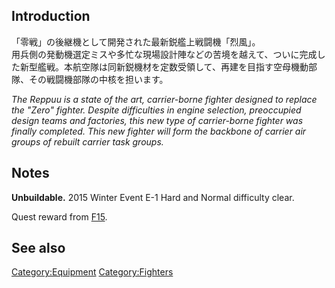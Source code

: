 {{Template:Equipmentinfo
|name = Reppuu (601 Air Group) 
|id = 110 
|japanesename = 烈風(六〇一空) 
|icon = {{GreenPlane}}
|type = Carrier-Based Fighter
|effect = {{AA}}+11 {{Hit}}+1 {{Evasion}}+2 
|radius = 5
|scrap = {{Fuel}}2 {{Ammo}}2 {{Bauxite}}9 
|image = <gallery type="slideshow" widths="360px" position="center" hideaddbutton="true">
Equipment110-1.png
Equipment110-2.png
Equipment110-3.png
Equipment110-4.png
</gallery>
|LC=lime
|CV=lime
|CVL=lime
|CVB = lime
}}

==Introduction==
「零戦」の後継機として開発された最新鋭艦上戦闘機「烈風」。<br>用兵側の発動機選定ミスや多忙な現場設計陣などの苦境を越えて、ついに完成した新型艦戦。本航空隊は同新鋭機材を定数受領して、再建を目指す空母機動部隊、その戦闘機部隊の中核を担います。 

''The Reppuu is a state of the art, carrier-borne fighter designed to replace the "Zero" fighter. Despite difficulties in engine selection, preoccupied design teams and factories, this new type of carrier-borne fighter was finally completed. This new fighter will form the backbone of carrier air groups of rebuilt carrier task groups.'' 

==Notes==
'''Unbuildable.''' 2015 Winter Event E-1 Hard and Normal difficulty clear.

Quest reward from [[Quests#F15|F15]].

==See also==
{{Equipmentlist}}
[[Category:Equipment]]
[[Category:Fighters]]